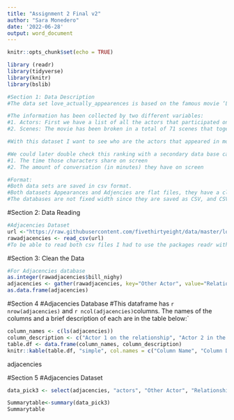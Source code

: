 ```yaml
---
title: "Assignment 2 Final v2"
author: "Sara Monedero"
date: '2022-06-28'
output: word_document
---
```


```r
knitr::opts_chunk$set(echo = TRUE)
```

```r
library (readr)
library(tidyverse)
library(knitr)
library(bslib) 
```


```r
#Section 1: Data Description
#The data set love_actually_appearences is based on the famous movie ‘Love Actually’, and what collects is the if all the actors that participated on that movie appear or not on each of the movie’s scenes. 

#The information has been collected by two different variables:
#1.	Actors: First we have a list of all the actors that participated on the movie such as: Bill Nighy, Keira Knightley, Hugh Grant,… There’s a total of 14 actors. 
#2.	Scenes: The movie has been broken in a total of 71 scenes that together complete the movie. On the data set they are ordered by chronological order. 

#With this dataset I want to see who are the actors that appeared in more scenes. I think having that information is an essential starting point that gives a sense about the movie. 

#We could later double check this ranking with a secondary data base called love_actually_adjencies where we on the rows and columns we have the 14 actors displayed. This dataset collects the relation ship between the characters of the movie, assigning them an index that goes from 0 to 13, being 0 a null relationship and 13 the strongest. Although I don’t have a detailed plan of how the index has been pondered, based on the article https://fivethirtyeight.com/features/the-definitive-analysis-of-love-actually-the-greatest-christmas-movie-of-our-time/ I imagine the index is based on:
#1.	The time those characters share on screen
#2.	The amount of conversation (in minutes) they have on screen 

#Format:
#Both data sets are saved in csv format. 
#Both datasets Appearances and Adjencies are flat files, they have a clear structure where each line of the plain text holds only one record. Records are separated by commas, which matches with the fact they are saved as csv files. We see that the data bases are easy to understand what they are explaining.
#The databases are not fixed width since they are saved as CSV, and CSV files can’t have a fixed length of their columns. 
```

#Section 2: Data Reading

```r
#Adjacencies Dataset
url <-"https://raw.githubusercontent.com/fivethirtyeight/data/master/love-actually/love_actually_adjacencies.csv"
rawadjacencies <- read_csv(url)
#To be able to read both csv files I had to use the packages readr with the function readcsv_(url previously added here).
```

#Section 3: Clean the Data 
```r
#For Adjacencies database
as.integer(rawadjacencies$bill_nighy)
adjacencies <- gather(rawadjacencies, key="Other Actor", value="Relationship Index", 2:15)
as.data.frame(adjacencies)
```

#Section 4
#Adjacencies Database
#This dataframe has `r nrow(adjacencies)` and `r ncol(adjacencies)`columns. The names of the columns and a brief description of each are in the table below:` 
```r
column_names <- c(ls(adjacencies))
column_description <- c("Actor 1 on the relationship", "Actor 2 in the relationship", "Index that shows how strong ancd close is the relationship")
table.df <- data.frame(column_names, column_description)
knitr::kable(table.df, "simple", col.names = c("Column Name", "Column Description"), align = c("c", "c"))
```
adjacencies

#Section 5
#Adjacencies Dataset
```r
data_pick3 <- select(adjacencies, "actors", "Other Actor", "Relationship Index") 
```

```r
Summarytable<-summary(data_pick3) 
Summarytable 
```